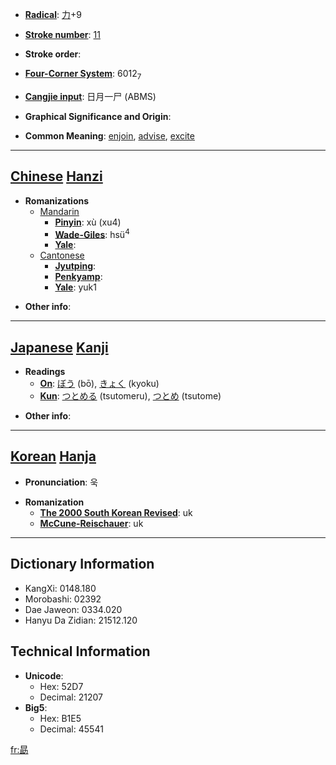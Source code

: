 * '''[[Wiktionary:Chinese radical index| Radical]]''': [[Wiktionary:Chinese radical index 力|力]]+9

* '''[[Wiktionary:Chinese total strokes index|Stroke number]]''': [[Wiktionary:Chinese total strokes index 11|11]]

* '''Stroke order''': 

* '''[[Wiktionary:Chinese four corner index|Four-Corner System]]''': 6012<sub>7</sub>

* '''[[Wiktionary:Chinese Cangjie index|Cangjie input]]''': 日月一尸 (ABMS)

* '''Graphical Significance and Origin''': 

* '''Common Meaning''': [[enjoin]], [[advise]], [[excite]]

----

== [[Chinese]] [[Hanzi]] ==

* '''Romanizations'''
** [[Mandarin]]
*** '''[[Pinyin]]''': xù (xu4)
*** '''[[Wade-Giles]]''': hsü<sup>4</sup>
*** '''[[Yale]]''': 
**[[Cantonese]]
***'''[[Jyutping]]''':
***'''[[Penkyamp]]''': 
***'''[[Yale]]''': yuk1

* '''Other info''': 

----

== [[Japanese]] [[Kanji]] ==

* '''Readings'''
** '''[[On]]''': [[ぼう]] (bō), [[きょく]] (kyoku)
** '''[[Kun]]''': [[つとめる]] (tsutomeru), [[つとめ]] (tsutome)

* '''Other info''':  

----

== [[Korean]] [[Hanja]] ==

* '''Pronunciation''': 욱

* '''Romanization'''
** '''[[The 2000 South Korean Revised Romanization|The 2000 South Korean Revised]]''': uk
** '''[[McCune-Reischauer]]''': uk

----

== Dictionary Information ==

* KangXi: 0148.180
* Morobashi: 02392
* Dae Jaweon: 0334.020
* Hanyu Da Zidian: 21512.120

== Technical Information ==

* '''Unicode''':
** Hex: 52D7
** Decimal: 21207
* '''Big5''':
** Hex: B1E5
** Decimal: 45541

[[fr:勗]]